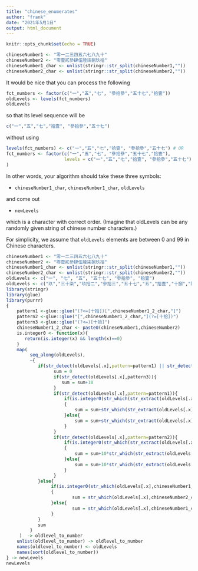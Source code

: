 ```yaml
---
title: "chinese_enumerates"
author: "frank"
date: "2021年5月1日"
output: html_document
---
```


```r
knitr::opts_chunk$set(echo = TRUE)
```

```r
chineseNumber1 <- "零一二三四五六七八九十"
chineseNumber2 <- "零壹貳參肆伍陸柒捌玖拾"
chineseNumber1_char <- unlist(stringr::str_split(chineseNumber1,""))
chineseNumber2_char <- unlist(stringr::str_split(chineseNumber2,""))
```

It would be nice that you can process the following 
```r
fct_numbers <- factor(c("一","五","七", "參拾參","五十七","拾壹"))
oldLevels <- levels(fct_numbers)
oldLevels
```
so that its level sequence will be 
```r
c("一","五","七","拾壹", "參拾參","五十七")
```
without using
```r
levels(fct_numbers) <- c("一","五","七","拾壹", "參拾參","五十七") # OR
fct_numbers <- factor(c("一","五","七", "參拾參","五十七","拾壹"), 
                      levels = c("一","五","七","拾壹", "參拾參","五十七")
)
```

In other words, your algorithm should take these three symbols:

  * `chineseNumber1_char`, `chineseNumber1_char`, `oldLevels`
  

and come out 

  * `newLevels`

which is a character with correct order. (Imagine that oldLevels can be any randomly given string of chinese number characters.)

For simplicity, we assume that `oldLevels` elements are between 0 and 99 in Chinese characters.

  
```r
chineseNumber1 <- "零一二三四五六七八九十"
chineseNumber2 <- "零壹貳參肆伍陸柒捌玖拾"
chineseNumber1_char <- unlist(stringr::str_split(chineseNumber1,""))
chineseNumber2_char <- unlist(stringr::str_split(chineseNumber2,""))
oldLevels <- c("一", "七", "五", "五十七", "參拾參", "拾壹")
oldLevels <- c("玖","三十柒","玖拾二","參拾三","五十七","五","拾壹","十捌","陸十")
library(stringr)
library(glue)
library(purrr)
{   
    pattern1 <-glue::glue("(?<=[十拾])[",chineseNumber1_2_char,"]")
    pattern2 <-glue::glue("[",chineseNumber1_2_char,"](?=[十拾])")
    pattern3 <-glue::glue("(?<=)[十拾]")
    chineseNumber1_2_char <- paste0(chineseNumber1,chineseNumber2)
    is.integer0 <- function(x){
       return(is.integer(x) && length(x)==0)
    }
    map(
         seq_along(oldLevels),
         ~{
            if(str_detect(oldLevels[.x],pattern=pattern1) || str_detect(oldLevels[.x],pattern=pattern2)){
                  sum = 0
                  if(str_detect(oldLevels[.x],pattern3)){
                     sum = sum+10
                  }
                  if(str_detect(oldLevels[.x],pattern=pattern1)){
                      if(is.integer0(str_which(str_extract(oldLevels[.x],pattern=pattern1),chineseNumber1_char)))
                      {
                          sum = sum+str_which(str_extract(oldLevels[.x],pattern=pattern1),chineseNumber2_char)
                      }else{
                          sum = sum+str_which(str_extract(oldLevels[.x],pattern=pattern1),chineseNumber1_char)
                      } 
                  }
                  if(str_detect(oldLevels[.x],pattern=pattern2)){
                      if(is.integer0(str_which(str_extract(oldLevels[.x],pattern=pattern2),chineseNumber1_char)))
                      {
                          sum = sum+10*str_which(str_extract(oldLevels[.x],pattern=pattern2),chineseNumber2_char)
                      }else{
                          sum = sum+10*str_which(str_extract(oldLevels[.x],pattern=pattern2),chineseNumber1_char)
                      } 
                  }
            }else{
                 if(is.integer0(str_which(oldLevels[.x],chineseNumber1_char)))
                 {
                         sum = str_which(oldLevels[.x],chineseNumber2_char)
                 }else{
                         sum = str_which(oldLevels[.x],chineseNumber1_char)
                 } 
            }
            sum
         }
     )  -> oldlevel_to_number
    unlist(oldlevel_to_number) -> oldlevel_to_number
    names(oldlevel_to_number) <- oldLevels
    names(sort(oldlevel_to_number))
} -> newLevels
newLevels 
```
